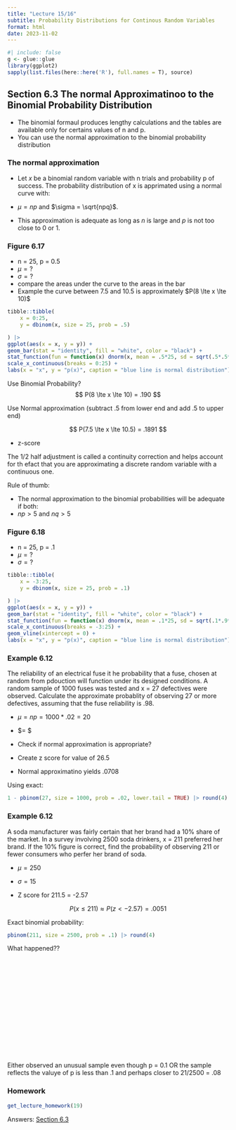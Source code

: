 ```yaml
---
title: "Lecture 15/16"
subtitle: Probability Distributions for Continous Random Variables
format: html
date: 2023-11-02
---
```


```r
#| include: false
g <- glue::glue
library(ggplot2)
sapply(list.files(here::here('R'), full.names = T), source)
```

## Section 6.3 The normal Approximatinoo to the Binomial Probability Distribution

- The binomial formaul produces lengthy calculations and the tables are available only for certains values of n and p. 
- You can use the normal approximation to the binomial probability distribution



### The normal approximation

- Let *x* be a binomial random variable with n trials and probability p of success. The probability distribution of x is apprimated using a normal curve with:
- $\mu = np$ and $\sigma = \sqrt{npq}$.

- This approximation is adequate as long as *n* is large and *p* is not too close to 0 or 1.




### Figure 6.17

- n = 25, p = 0.5
- $\mu = ?$
- $\sigma = ?$
- compare the areas under the curve to the areas in the bar
- Example the curve between 7.5 and 10.5 is approximately $P(8 \lte x \lte 10)$

```r
tibble::tibble(
    x = 0:25,
    y = dbinom(x, size = 25, prob = .5) 

) |> 
ggplot(aes(x = x, y = y)) +
geom_bar(stat = "identity", fill = "white", color = "black") +
stat_function(fun = function(x) dnorm(x, mean = .5*25, sd = sqrt(.5*.5*25)), color = "blue")  +
scale_x_continuous(breaks = 0:25) +
labs(x = "x", y = "p(x)", caption = "blue line is normal distribution")
```



Use Binomial Probability?
$$
P(8 \lte x \lte 10) = .190
$$


Use Normal approximation (subtract .5 from lower end and add .5 to upper end)

$$
P(7.5 \lte x \lte 10.5) = .1891
$$

- z-score

The 1/2 half adjustment is called a continuity correction and helps account for th efact that you are approximating a discrete random variable with a continuous one. 


Rule of thumb:

- The normal approximation to the binomial probabilities will be adequate if both:
- $np >5$ and $nq >5$


### Figure 6.18

- n = 25, p = .1
- $\mu = ?$
- $\sigma = ?$

```r
tibble::tibble(
    x = -3:25,
    y = dbinom(x, size = 25, prob = .1) 

) |> 
ggplot(aes(x = x, y = y)) +
geom_bar(stat = "identity", fill = "white", color = "black") +
stat_function(fun = function(x) dnorm(x, mean = .1*25, sd = sqrt(.1*.9*25)), color = "blue")  +
scale_x_continuous(breaks = -3:25) +
geom_vline(xintercept = 0) +
labs(x = "x", y = "p(x)", caption = "blue line is normal distribution")
```

### Example 6.12

The reliability of an electrical fuse it he probability that a fuse, chosen at random from pdouction will function under its designed conditions. A random sample of 1000 fuses was tested and x = 27 defectives were observed. Calculate the approximate probablity of observing 27 or more defectives, assuming that the fuse reliability is .98.

- $\mu = np = 1000*.02 = 20$
- $\sigma = \sqrt{npq} $

- Check if normal approximation is appropriate?
- Create z score for value of 26.5
- Normal approximatino yields .0708

Using exact:

```r
1 - pbinom(27, size = 1000, prob = .02, lower.tail = TRUE) |> round(4)
```


### Example 6.12

A soda manufacturer was fairly certain that her brand had a 10% share of the market. In a survey involving 2500 soda drinkers, x = 211 preferred her brand. If the 10% figure is correct, find the probability of observing 211 or fewer consumers who perfer her brand of soda.


- $\mu = 250$
- $\sigma = 15$


- Z score for 211.5 = -2.57

$$
P(x \le 211) \approx P( z \lt -2.57) = .0051
$$


Exact binomial probability:

```r
pbinom(211, size = 2500, prob = .1) |> round(4)
```


What happened??

\
\
\
\
\
\
\
\
\
\
\
\
\

Either observed an unusual sample even though  p = 0.1 OR the sample reflects the valuye of p is less than .1 and perhaps closer to 21/2500 = .08

### Homework

```r
get_lecture_homework(19)
```

Answers: [Section 6.3](/homework/chapter-06.qmd#section-3)